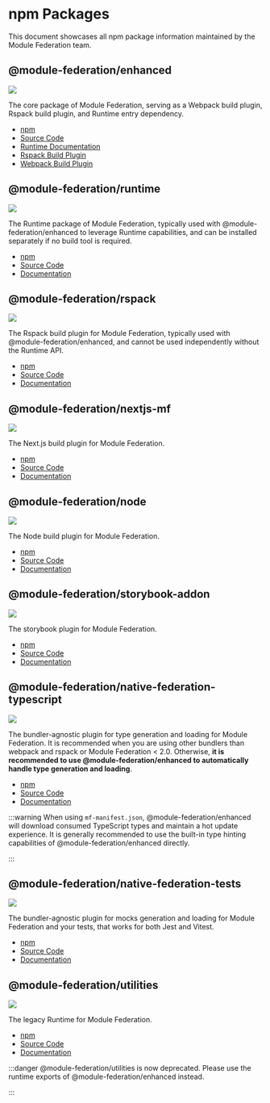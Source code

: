 # npm Packages

This document showcases all npm package information maintained by the Module Federation team.

## @module-federation/enhanced

![](https://img.shields.io/npm/v/@module-federation/enhanced?style=flat-square&colorA=564341&colorB=EDED91)

The core package of Module Federation, serving as a Webpack build plugin, Rspack build plugin, and Runtime entry dependency.

- [npm](https://npmjs.com/package/@module-federation/enhanced)
- [Source Code](https://github.com/module-federation/core/tree/main/packages/enhanced)
- [Runtime Documentation](/guide/basic/runtime/runtime)
- [Rspack Build Plugin](/guide/basic/rspack)
- [Webpack Build Plugin](/guide/basic/webpack)

## @module-federation/runtime

![](https://img.shields.io/npm/v/@module-federation/runtime?style=flat-square&colorA=564341&colorB=EDED91)

The Runtime package of Module Federation, typically used with @module-federation/enhanced to leverage Runtime capabilities, and can be installed separately if no build tool is required.

- [npm](https://npmjs.com/package/@module-federation/runtime)
- [Source Code](https://github.com/module-federation/core/tree/main/packages/runtime)
- [Documentation](/guide/basic/runtime/runtime)

## @module-federation/rspack

![](https://img.shields.io/npm/v/@module-federation/rspack?style=flat-square&colorA=564341&colorB=EDED91)

The Rspack build plugin for Module Federation, typically used with @module-federation/enhanced, and cannot be used independently without the Runtime API.

- [npm](https://npmjs.com/package/@module-federation/rspack)
- [Source Code](https://github.com/module-federation/core/tree/main/packages/rspack)
- [Documentation](/guide/basic/rspack)

## @module-federation/nextjs-mf

![](https://img.shields.io/npm/v/@module-federation/nextjs-mf?style=flat-square&colorA=564341&colorB=EDED91)

The Next.js build plugin for Module Federation.

- [npm](https://npmjs.com/package/@module-federation/nextjs-mf)
- [Source Code](https://github.com/module-federation/core/tree/main/packages/nextjs-mf)
- [Documentation](/guide/framework/nextjs)

## @module-federation/node

![](https://img.shields.io/npm/v/@module-federation/node?style=flat-square&colorA=564341&colorB=EDED91)

The Node build plugin for Module Federation.

- [npm](https://npmjs.com/package/@module-federation/node)
- [Source Code](https://github.com/module-federation/core/tree/main/packages/node)
- [Documentation](https://github.com/module-federation/core/tree/main/packages/node)

## @module-federation/storybook-addon

![](https://img.shields.io/npm/v/@module-federation/storybook-addon?style=flat-square&colorA=564341&colorB=EDED91)

The storybook plugin for Module Federation.

- [npm](https://npmjs.com/package/@module-federation/storybook-addon)
- [Source Code](https://github.com/module-federation/core/tree/main/packages/storybook-addon)
- [Documentation](https://github.com/module-federation/core/tree/main/packages/storybook-addon)

## @module-federation/native-federation-typescript

![](https://img.shields.io/npm/v/@module-federation/native-federation-typescript?style=flat-square&colorA=564341&colorB=EDED91)

The bundler-agnostic plugin for type generation and loading for Module Federation.
It is recommended when you are using other bundlers than webpack and rspack or Module Federation < 2.0. Otherwise, **it is recommended to use @module-federation/enhanced to automatically handle type generation and loading**.

- [npm](https://npmjs.com/package/@module-federation/native-federation-typescript)
- [Source Code](https://github.com/module-federation/core/tree/main/packages/native-federation-typescript)
- [Documentation](https://github.com/module-federation/core/tree/main/packages/native-federation-typescript)

:::warning
When using `mf-manifest.json`, @module-federation/enhanced will download consumed TypeScript types and maintain a hot update experience. It is generally recommended to use the built-in type hinting capabilities of @module-federation/enhanced directly.

:::

## @module-federation/native-federation-tests

![](https://img.shields.io/npm/v/@module-federation/native-federation-tests?style=flat-square&colorA=564341&colorB=EDED91)

The bundler-agnostic plugin for mocks generation and loading for Module Federation and your tests, that works for both Jest and Vitest.

- [npm](https://npmjs.com/package/@module-federation/native-federation-tests)
- [Source Code](https://github.com/module-federation/core/tree/main/packages/native-federation-tests)
- [Documentation](https://github.com/module-federation/core/tree/main/packages/native-federation-tests)

## @module-federation/utilities

![](https://img.shields.io/npm/v/@module-federation/utilities?style=flat-square&colorA=564341&colorB=EDED91)

The legacy Runtime for Module Federation.

- [npm](https://npmjs.com/package/@module-federation/utilities)
- [Source Code](https://github.com/module-federation/core/tree/main/packages/utilities)
- [Documentation](https://github.com/module-federation/core/tree/main/packages/utilities)

:::danger
@module-federation/utilities is now deprecated. Please use the runtime exports of @module-federation/enhanced instead.

:::
